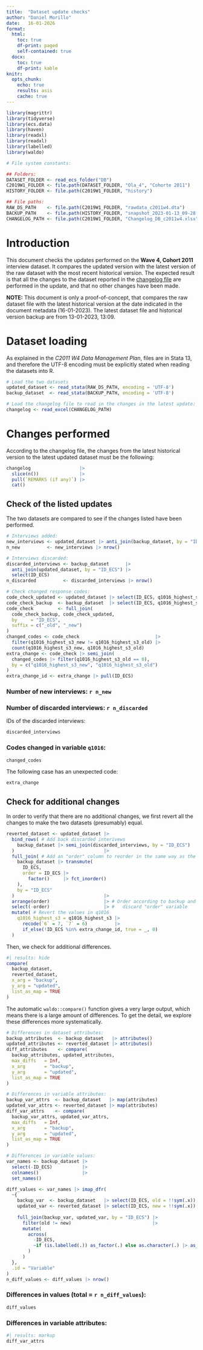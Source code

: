 ```yaml
---
title:  "Dataset update checks"
author: "Daniel Morillo"
date:   16-01-2026
format:
  html:
    toc: true
    df-print: paged
    self-contained: true
  docx:
    toc: true
    df-print: kable
knitr:
  opts_chunk:
    echo: true
    results: asis
    cache: true
---
```


```r
library(magrittr)
library(tidyverse)
library(ecs.data)
library(haven)
library(readxl)
library(readxl)
library(labelled)
library(waldo)
```

```r
# File system constants:

## Folders:
DATASET_FOLDER <- read_ecs_folder("DB")
C2019W1_FOLDER <- file.path(DATASET_FOLDER, "Ola_4", "Cohorte 2011")
HISTORY_FOLDER <- file.path(C2019W1_FOLDER, "history")

## File paths:
RAW_DS_PATH    <- file.path(C2019W1_FOLDER, "rawdata_c2011w4.dta")
BACKUP_PATH    <- file.path(HISTORY_FOLDER, "snapshot_2023-01-13_09-28.dta")
CHANGELOG_PATH <- file.path(C2019W1_FOLDER, "Changelog_DB_c2011w4.xlsx")
```

# Introduction

This document checks the updates performed on the **Wave 4, Cohort 2011**
interview dataset. It compares the updated version with the latest version of
the raw dataset with the most recent historical version. The expected result is
that all the changes to the dataset reported in the
[changelog file](https://dauam-my.sharepoint.com/:x:/r/personal/marta_miret_uam_es/Documents/Edad%20con%20Salud/Bases%20de%20datos%20maestras%20Edad%20con%20Salud/Ola_4/Cohorte%202011/Changelog_DB_c2011w4.xlsx?d=w537fd6d69d52438e89c84c8d97aee2b7&csf=1&web=1&e=hvIgza)
are performed in the update, and that no other changes have been made.

**NOTE:** This document is only a proof-of-concept, that compares the raw
dataset file with the latest historical version at the date indicated in the
document metadata (16-01-2023). The latest dataset file and historical version
backup are from 13-01-2023, 13:09.

# Dataset loading

As explained in the _C2011 W4 Data Management Plan_, files are in Stata 13, and
therefore the UTF-8 encoding must be explicitly stated when reading the datasets
into R.

```r
# Load the two datasets
updated_dataset <- read_stata(RAW_DS_PATH, encoding = 'UTF-8')
backup_dataset  <- read_stata(BACKUP_PATH, encoding = 'UTF-8')

# Load the changelog file to read in the changes in the latest update:
changelog <- read_excel(CHANGELOG_PATH)
```

# Changes performed

According to the changelog file, the changes from the latest historical version
to the latest updated dataset must be the following:

```r
changelog                  |>
  slice(n())               |>
  pull(`REMARKS (if any)`) |>
  cat()
```

## Check of the listed updates

The two datasets are compared to see if the changes listed have been performed.

```r
# Interviews added:
new_interviews <- updated_dataset |> anti_join(backup_dataset, by = "ID_ECS")
n_new          <- new_interviews |> nrow()

# Interviews discarded:
discarded_interviews <- backup_dataset      |>
  anti_join(updated_dataset, by = "ID_ECS") |>
  select(ID_ECS)
n_discarded          <- discarded_interviews |> nrow()

# Check changed response codes:
code_check_updated <- updated_dataset |> select(ID_ECS, q1016_highest_s3)
code_check_backup  <- backup_dataset  |> select(ID_ECS, q1016_highest_s3)
code_check         <- full_join(
  code_check_backup, code_check_updated,
  by     = "ID_ECS",
  suffix = c("_old", "_new")
)
changed_codes <- code_check                            |>
  filter(q1016_highest_s3_new != q1016_highest_s3_old) |>
  count(q1016_highest_s3_new, q1016_highest_s3_old)
extra_change <- code_check |> semi_join(
  changed_codes |> filter(q1016_highest_s3_old == 0),
  by = c("q1016_highest_s3_new", "q1016_highest_s3_old")
)
extra_change_id <- extra_change |> pull(ID_ECS)
```

### Number of new interviews: `r n_new`

### Number of discarded interviews: `r n_discarded`

IDs of the discarded interviews:

```r
discarded_interviews
```

### Codes changed in variable `q1016`:

```r
changed_codes
```

The following case has an unexpected code:

```r
extra_change
```

## Check for additional changes

In order to verify that there are no additional changes, we first revert all
the changes to make the two datasets (presumably) equal.

```r
reverted_dataset <- updated_dataset |>
  bind_rows( # Add back discarded interivews
    backup_dataset |> semi_join(discarded_interviews, by = "ID_ECS")
  )                                 |>
  full_join( # Add an "order" column to reorder in the same way as the backup
    backup_dataset |> transmute(
      ID_ECS,
      order = ID_ECS |>
        factor()     |> fct_inorder()
    ),
    by = "ID_ECS"
  )                                 |>
  arrange(order)                    |> # Order according to backup and
  select(-order)                    |> #   discard "order" variable
  mutate( # Revert the values in q1016
    q1016_highest_s3 = q1016_highest_s3 |>
      recode(`6` = 7, `7` = 6)          |>
      if_else(!ID_ECS %in% extra_change_id, true = _, 0)
  )
```

Then, we check for additional differences.

```r
#| results: hide
compare(
  backup_dataset,
  reverted_dataset,
  x_arg = "backup",
  y_arg = "updated",
  list_as_map = TRUE
)
```

The automatic `waldo::compare()` function gives a very large output, which means
there is a large amount of differences. To get the detail, we explore these
differences more systematically.

```r
# Differences in dataset attributes:
backup_attributes  <- backup_dataset   |> attributes()
updated_attributes <- reverted_dataset |> attributes()
diff_attributes    <- compare(
  backup_attributes, updated_attributes,
  max_diffs   = Inf,
  x_arg       = "backup",
  y_arg       = "updated",
  list_as_map = TRUE
)

# Differences in variable attributes:
backup_var_attrs  <- backup_dataset   |> map(attributes)
updated_var_attrs <- reverted_dataset |> map(attributes)
diff_var_attrs    <- compare(
  backup_var_attrs, updated_var_attrs,
  max_diffs   = Inf,
  x_arg       = "backup",
  y_arg       = "updated",
  list_as_map = TRUE
)

# Differences in variable values:
var_names <- backup_dataset |>
  select(-ID_ECS)           |>
  colnames()                |>
  set_names()

diff_values <- var_names |> imap_dfr(
  ~{
    backup_var  <- backup_dataset   |> select(ID_ECS, old = !!sym(.x))
    updated_var <- reverted_dataset |> select(ID_ECS, new = !!sym(.x))
    
    full_join(backup_var, updated_var, by = "ID_ECS") |>
      filter(old != new)                              |>
      mutate(
        across(
          -ID_ECS,
          ~if (is.labelled(.)) as_factor(.) else as.character(.) |> as_factor()
        )
      )
  },
  .id = "Variable"
)
n_diff_values <- diff_values |> nrow()
```

### Differences in values (total = `r n_diff_values`):

```r
diff_values
```

### Differences in variable attributes:

```r
#| results: markup
diff_var_attrs
```
